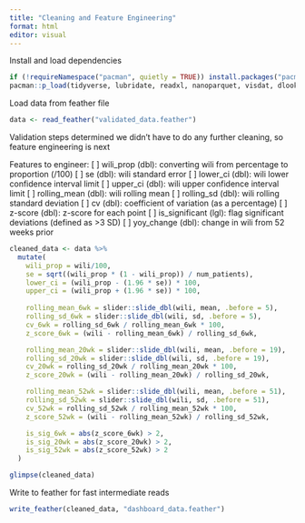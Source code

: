 ```yaml
---
title: "Cleaning and Feature Engineering"
format: html
editor: visual
---
```


Install and load dependencies

```r
if (!requireNamespace("pacman", quietly = TRUE)) install.packages("pacman")
pacman::p_load(tidyverse, lubridate, readxl, nanoparquet, visdat, dlookr, validate, naniar, usethis, purrr, arrow, slider)
```

Load data from feather file

```r
data <- read_feather("validated_data.feather")
```

Validation steps determined we didn't have to do any further cleaning, so feature engineering is next

Features to engineer:
[ ] wili_prop (dbl): converting wili from percentage to proportion (/100)
[ ] se (dbl): wili standard error
[ ] lower_ci (dbl): wili lower confidence interval limit
[ ] upper_ci (dbl): wili upper confidence interval limit
[ ] rolling_mean (dbl): wili rolling mean
[ ] rolling_sd (dbl): wili rolling standard deviation
[ ] cv (dbl): coefficient of variation (as a percentage)
[ ] z-score (dbl): z-score for each point
[ ] is_significant (lgl): flag significant deviations (defined as >3 SD)
[ ] yoy_change (dbl): change in wili from 52 weeks prior

```r
cleaned_data <- data %>%
  mutate(
    wili_prop = wili/100,
    se = sqrt((wili_prop * (1 - wili_prop)) / num_patients),
    lower_ci = (wili_prop - (1.96 * se)) * 100,
    upper_ci = (wili_prop + (1.96 * se)) * 100,
    
    rolling_mean_6wk = slider::slide_dbl(wili, mean, .before = 5),
    rolling_sd_6wk = slider::slide_dbl(wili, sd, .before = 5),
    cv_6wk = rolling_sd_6wk / rolling_mean_6wk * 100,
    z_score_6wk = (wili - rolling_mean_6wk) / rolling_sd_6wk,

    rolling_mean_20wk = slider::slide_dbl(wili, mean, .before = 19),
    rolling_sd_20wk = slider::slide_dbl(wili, sd, .before = 19),
    cv_20wk = rolling_sd_20wk / rolling_mean_20wk * 100,
    z_score_20wk = (wili - rolling_mean_20wk) / rolling_sd_20wk,

    rolling_mean_52wk = slider::slide_dbl(wili, mean, .before = 51),
    rolling_sd_52wk = slider::slide_dbl(wili, sd, .before = 51),
    cv_52wk = rolling_sd_52wk / rolling_mean_52wk * 100,
    z_score_52wk = (wili - rolling_mean_52wk) / rolling_sd_52wk,

    is_sig_6wk = abs(z_score_6wk) > 2,
    is_sig_20wk = abs(z_score_20wk) > 2,
    is_sig_52wk = abs(z_score_52wk) > 2
  )
```

```r
glimpse(cleaned_data)
```

Write to feather for fast intermediate reads

```r
write_feather(cleaned_data, "dashboard_data.feather")
```